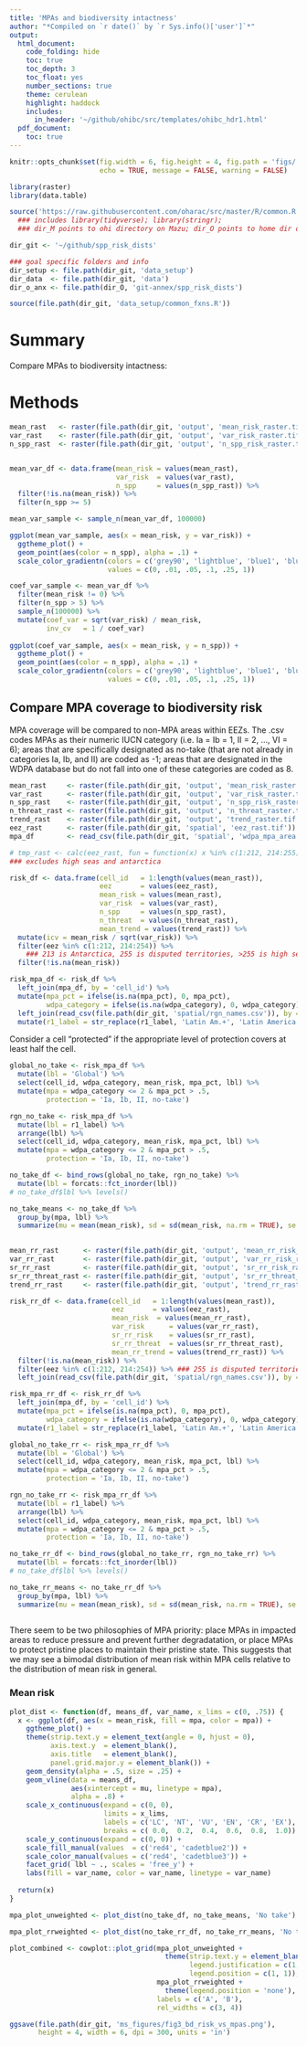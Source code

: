 ```yaml
---
title: 'MPAs and biodiversity intactness'
author: "*Compiled on `r date()` by `r Sys.info()['user']`*"
output: 
  html_document:
    code_folding: hide
    toc: true
    toc_depth: 3
    toc_float: yes
    number_sections: true
    theme: cerulean
    highlight: haddock
    includes: 
      in_header: '~/github/ohibc/src/templates/ohibc_hdr1.html'
  pdf_document:
    toc: true
---
```


``` r

knitr::opts_chunk$set(fig.width = 6, fig.height = 4, fig.path = 'figs/',
                      echo = TRUE, message = FALSE, warning = FALSE)

library(raster)
library(data.table)

source('https://raw.githubusercontent.com/oharac/src/master/R/common.R')
  ### includes library(tidyverse); library(stringr); 
  ### dir_M points to ohi directory on Mazu; dir_O points to home dir on Mazu

dir_git <- '~/github/spp_risk_dists'

### goal specific folders and info
dir_setup <- file.path(dir_git, 'data_setup')
dir_data  <- file.path(dir_git, 'data')
dir_o_anx <- file.path(dir_O, 'git-annex/spp_risk_dists')

source(file.path(dir_git, 'data_setup/common_fxns.R'))

```

# Summary

Compare MPAs to biodiversity intactness: 

# Methods

<!--
## Examine variance against mean

Examine correlation between risk and variance?  A cell with medium risk and high variance indicates balance of low-risk species with some at risk species.  A cell with medium risk and low variance indicates a more systemically at-risk cell.-->

``` r

mean_rast   <- raster(file.path(dir_git, 'output', 'mean_risk_raster.tif'))
var_rast    <- raster(file.path(dir_git, 'output', 'var_risk_raster.tif'))
n_spp_rast  <- raster(file.path(dir_git, 'output', 'n_spp_risk_raster.tif'))


mean_var_df <- data.frame(mean_risk = values(mean_rast),
                          var_risk  = values(var_rast),
                          n_spp     = values(n_spp_rast)) %>%
  filter(!is.na(mean_risk)) %>%
  filter(n_spp >= 5)

mean_var_sample <- sample_n(mean_var_df, 100000)

ggplot(mean_var_sample, aes(x = mean_risk, y = var_risk)) +
  ggtheme_plot() +
  geom_point(aes(color = n_spp), alpha = .1) +
  scale_color_gradientn(colors = c('grey90', 'lightblue', 'blue1', 'blue3', 'blue4', 'purple4'),
                        values = c(0, .01, .05, .1, .25, 1))

coef_var_sample <- mean_var_df %>%
  filter(mean_risk != 0) %>%
  filter(n_spp > 5) %>%
  sample_n(100000) %>%
  mutate(coef_var = sqrt(var_risk) / mean_risk,
         inv_cv   = 1 / coef_var)
 
ggplot(coef_var_sample, aes(x = mean_risk, y = n_spp)) +
  ggtheme_plot() +
  geom_point(aes(color = n_spp), alpha = .1) +
  scale_color_gradientn(colors = c('grey90', 'lightblue', 'blue1', 'blue3', 'blue4', 'purple4'),
                        values = c(0, .01, .05, .1, .25, 1))

```

<!--Inverse coefficient of variation, i.e. mean risk / standard deviation of risk, will tend to be higher for high means that correspond to low variance.  Low variance occurs when all species within a region are similar in risk; this indicates a system-wide moderate risk.  High variance occurs when species risks differ from the central tendency; this indicates a system with low-risk species and high risk species, most likely skewed toward low risk as long as mean is closer to 0 than 1.  High ICV probably is a good candidate for MPAs.-->

## Compare MPA coverage to biodiversity risk

MPA coverage will be compared to non-MPA areas within EEZs.  The .csv codes MPAs as their numeric IUCN category (i.e. Ia = Ib = 1, II = 2, ..., VI = 6); areas that are specifically designated as no-take (that are not already in categories Ia, Ib, and II) are coded as -1; areas that are designated in the WDPA database but do not fall into one of these categories are coded as 8.

``` r

mean_rast     <- raster(file.path(dir_git, 'output', 'mean_risk_raster.tif'))
var_rast      <- raster(file.path(dir_git, 'output', 'var_risk_raster.tif'))
n_spp_rast    <- raster(file.path(dir_git, 'output', 'n_spp_risk_raster.tif'))
n_threat_rast <- raster(file.path(dir_git, 'output', 'n_threat_raster.tif'))
trend_rast    <- raster(file.path(dir_git, 'output', 'trend_raster.tif'))
eez_rast      <- raster(file.path(dir_git, 'spatial', 'eez_rast.tif'))
mpa_df        <- read_csv(file.path(dir_git, 'spatial', 'wdpa_mpa_area.csv'))

# tmp_rast <- calc(eez_rast, fun = function(x) x %in% c(1:212, 214:255))
### excludes high seas and antarctica

risk_df <- data.frame(cell_id   = 1:length(values(mean_rast)),
                      eez       = values(eez_rast),
                      mean_risk = values(mean_rast),
                      var_risk  = values(var_rast),
                      n_spp     = values(n_spp_rast),
                      n_threat  = values(n_threat_rast),
                      mean_trend = values(trend_rast)) %>%
  mutate(icv = mean_risk / sqrt(var_risk)) %>%
  filter(eez %in% c(1:212, 214:254)) %>% 
    ### 213 is Antarctica, 255 is disputed territories, >255 is high seas
  filter(!is.na(mean_risk))

risk_mpa_df <- risk_df %>%
  left_join(mpa_df, by = 'cell_id') %>%
  mutate(mpa_pct = ifelse(is.na(mpa_pct), 0, mpa_pct),
         wdpa_category = ifelse(is.na(wdpa_category), 0, wdpa_category)) %>%
  left_join(read_csv(file.path(dir_git, 'spatial/rgn_names.csv')), by = c('eez' = 'rgn_id')) %>%
  mutate(r1_label = str_replace(r1_label, 'Latin Am.+', 'Latin America'))

```

Consider a cell "protected" if the appropriate level of protection covers at least half the cell.

``` r

global_no_take <- risk_mpa_df %>%
  mutate(lbl = 'Global') %>%
  select(cell_id, wdpa_category, mean_risk, mpa_pct, lbl) %>%
  mutate(mpa = wdpa_category <= 2 & mpa_pct > .5,
         protection = 'Ia, Ib, II, no-take')

rgn_no_take <- risk_mpa_df %>%
  mutate(lbl = r1_label) %>%
  arrange(lbl) %>%
  select(cell_id, wdpa_category, mean_risk, mpa_pct, lbl) %>%
  mutate(mpa = wdpa_category <= 2 & mpa_pct > .5,
         protection = 'Ia, Ib, II, no-take')

no_take_df <- bind_rows(global_no_take, rgn_no_take) %>%
  mutate(lbl = forcats::fct_inorder(lbl))
# no_take_df$lbl %>% levels()

no_take_means <- no_take_df %>%
  group_by(mpa, lbl) %>%
  summarize(mu = mean(mean_risk), sd = sd(mean_risk, na.rm = TRUE), se = sd / sqrt(n()))
  

```



``` r

mean_rr_rast      <- raster(file.path(dir_git, 'output', 'mean_rr_risk_raster.tif'))
var_rr_rast       <- raster(file.path(dir_git, 'output', 'var_rr_risk_raster.tif'))
sr_rr_rast        <- raster(file.path(dir_git, 'output', 'sr_rr_risk_raster.tif'))
sr_rr_threat_rast <- raster(file.path(dir_git, 'output', 'sr_rr_threat_raster.tif'))
trend_rr_rast     <- raster(file.path(dir_git, 'output', 'trend_rr_raster.tif'))

risk_rr_df <- data.frame(cell_id   = 1:length(values(mean_rast)),
                         eez       = values(eez_rast),
                         mean_risk  = values(mean_rr_rast),
                         var_risk      = values(var_rr_rast),
                         sr_rr_risk    = values(sr_rr_rast),
                         sr_rr_threat  = values(sr_rr_threat_rast),
                         mean_rr_trend = values(trend_rr_rast)) %>%
  filter(!is.na(mean_risk)) %>%
  filter(eez %in% c(1:212, 214:254)) %>% ### 255 is disputed territories
  left_join(read_csv(file.path(dir_git, 'spatial/rgn_names.csv')), by = c('eez' = 'rgn_id'))

risk_mpa_rr_df <- risk_rr_df %>%
  left_join(mpa_df, by = 'cell_id') %>%
  mutate(mpa_pct = ifelse(is.na(mpa_pct), 0, mpa_pct),
         wdpa_category = ifelse(is.na(wdpa_category), 0, wdpa_category)) %>%
  mutate(r1_label = str_replace(r1_label, 'Latin Am.+', 'Latin America'))

```

``` r
global_no_take_rr <- risk_mpa_rr_df %>%
  mutate(lbl = 'Global') %>%
  select(cell_id, wdpa_category, mean_risk, mpa_pct, lbl) %>%
  mutate(mpa = wdpa_category <= 2 & mpa_pct > .5,
         protection = 'Ia, Ib, II, no-take')

rgn_no_take_rr <- risk_mpa_rr_df %>%
  mutate(lbl = r1_label) %>%
  arrange(lbl) %>%
  select(cell_id, wdpa_category, mean_risk, mpa_pct, lbl) %>%
  mutate(mpa = wdpa_category <= 2 & mpa_pct > .5,
         protection = 'Ia, Ib, II, no-take')

no_take_rr_df <- bind_rows(global_no_take_rr, rgn_no_take_rr) %>%
  mutate(lbl = forcats::fct_inorder(lbl))
# no_take_df$lbl %>% levels()

no_take_rr_means <- no_take_rr_df %>%
  group_by(mpa, lbl) %>%
  summarize(mu = mean(mean_risk), sd = sd(mean_risk, na.rm = TRUE), se = sd / sqrt(n()))
  
```

There seem to be two philosophies of MPA priority: place MPAs in impacted areas to reduce pressure and prevent further degradatation, or place MPAs to protect pristine places to maintain their pristine state.  This suggests that we may see a bimodal distribution of mean risk within MPA cells relative to the distribution of mean risk in general.

### Mean risk

``` r

plot_dist <- function(df, means_df, var_name, x_lims = c(0, .75)) {
  x <- ggplot(df, aes(x = mean_risk, fill = mpa, color = mpa)) +
    ggtheme_plot() +
    theme(strip.text.y = element_text(angle = 0, hjust = 0),
          axis.text.y  = element_blank(),
          axis.title   = element_blank(),
          panel.grid.major.y = element_blank()) +
    geom_density(alpha = .5, size = .25) +
    geom_vline(data = means_df, 
               aes(xintercept = mu, linetype = mpa),
               alpha = .8) +
    scale_x_continuous(expand = c(0, 0), 
                       limits = x_lims,
                       labels = c('LC', 'NT', 'VU', 'EN', 'CR', 'EX'),
                       breaks = c( 0.0,  0.2,  0.4,  0.6,  0.8,  1.0)) +
    scale_y_continuous(expand = c(0, 0)) +
    scale_fill_manual(values  = c('red4', 'cadetblue2')) +
    scale_color_manual(values = c('red4', 'cadetblue3')) +
    facet_grid( lbl ~ ., scales = 'free_y') +
    labs(fill = var_name, color = var_name, linetype = var_name)
  
  return(x)
}

```

``` r

mpa_plot_unweighted <- plot_dist(no_take_df, no_take_means, 'No take')

mpa_plot_rrweighted <- plot_dist(no_take_rr_df, no_take_rr_means, 'No take')

plot_combined <- cowplot::plot_grid(mpa_plot_unweighted +
                                      theme(strip.text.y = element_blank(),
                                            legend.justification = c(1, 1), 
                                            legend.position = c(1, 1)), 
                                    mpa_plot_rrweighted +
                                      theme(legend.position = 'none'), 
                                    labels = c('A', 'B'),
                                    rel_widths = c(3, 4))

ggsave(file.path(dir_git, 'ms_figures/fig3_bd_risk_vs_mpas.png'),
       height = 4, width = 6, dpi = 300, units = 'in')
```

